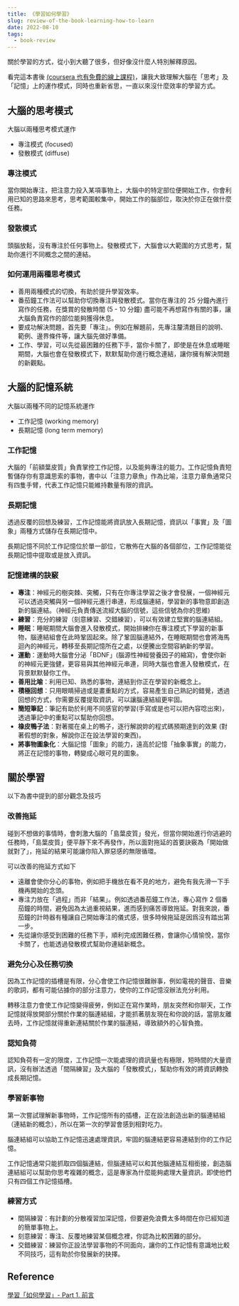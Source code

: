 ```yaml
---
title: 《學習如何學習》
slug: review-of-the-book-learning-how-to-learn
date: 2022-08-10
tags:
  - book-review
---
```


關於學習的方式，從小到大聽了很多，但好像沒什麼人特別解釋原因。

看完這本書後 [(coursera 也有免費的線上課程)](https://www.coursera.org/learn/learning-how-to-learn)，讓我大致理解大腦在「思考」及「記憶」上的運作模式，同時也重新省思，一直以來沒什麼效率的學習方式。


## 大腦的思考模式

大腦以兩種思考模式運作

- 專注模式 (focused)
- 發散模式 (diffuse)

### 專注模式

當你開始專注，把注意力投入某項事物上，大腦中的特定部位便開始工作，你會利用已知的思路來思考，思考範圍較集中，開始工作的腦部位，取決於你正在做什麼任務。

### 發散模式

頭腦放鬆，沒有專注於任何事物上。發散模式下，大腦會以大範圍的方式思考，幫助你進行不同概念之間的連結。

### 如何運用兩種思考模式

- 善用兩種模式的切換，有助於提升學習效率。
- 番茄鐘工作法可以幫助你切換專注與發散模式。當你在專注的 25 分鐘內進行寫作的任務，在獎賞的發散時間 (5 - 10 分鐘) 盡可能不再想寫作有關的事，讓大腦負責寫作的部位能夠獲得休息。
- 要成功解決問題，首先要「專注」。例如在解題前，先專注釐清題目的說明、範例、邊界條件等，讓大腦先做好準備。
- 工作、學習，可以先從最困難的任務下手，當你卡關了，即使是在休息或睡眠期間，大腦也會在發散模式下，默默幫助你進行概念連結，讓你擁有解決問題的新觀點。

## 大腦的記憶系統

大腦以兩種不同的記憶系統運作

- 工作記憶 (working memory)
- 長期記憶 (long term memory)

### 工作記憶

大腦的「前額葉皮質」負責掌控工作記憶，以及能夠專注的能力。工作記憶負責短暫儲存你有意識思索的事物，書中以「注意力章魚」作為比喻，注意力章魚通常只有四隻手臂，代表工作記憶只能維持數量有限的資訊。

### 長期記憶

透過反覆的回想及練習，工作記憶能將資訊放入長期記憶，資訊以「事實」及「圖象」兩種方式儲存在長期記憶中。

長期記憶不同於工作記憶位於單一部位，它散佈在大腦的各個部位，工作記憶能從長期記憶中提取或是放入資訊。

### 記憶建構的訣竅

- **專注**：神經元的樹突棘、突觸，只有在你專注學習之後才會發展，一個神經元可以透過突觸與另一個神經元進行串連，形成腦連結，學習新的事物意即創造新的腦連結。（神經元負責傳送流經大腦的信號，這些信號為你的思維)
- **練習**：充分的練習（刻意練習、交錯練習），可以有效建立堅實的腦連結組。
- **睡眠**：睡眠期間大腦會進入發散模式，開始排練你在專注模式下學習的新事物，腦連結組會在此時鞏固起來。除了鞏固腦連結外，在睡眠期間也會將海馬迴內的神經元，轉移至長期記憶所在之處，以便騰出空間容納新的學習。
- **運動**：運動時大腦會分泌「BDNF」(腦源性神經營養因子的縮寫)，會使你新的神經元更強健，更容易與其他神經元串連，同時大腦也會進入發散模式，在背景默默替你工作。
- **善用比喻**：利用已知、熟悉的事物，連結到你正在學習的新概念上。
- **積極回想**：只用眼睛掃過或是畫重點的方式，容易產生自己熟記的錯覺，透過回想的方式，你需要反覆提取資訊，可以讓腦連結組更牢固。
- **簡短筆記**：筆記有助於利用不同感官的學習(手寫或是也可以把內容唸出來)，透過筆記中的重點可以幫助你回想。
- **橡皮鴨子法**：對著擺在桌上的鴨子，逐行解說妳的程式碼預期達到的效果 (對著假想的對象，解說你正在設法學習的東西)。
- **將事物圖象化**：大腦記憶「圖象」的能力，遠高於記憶「抽象事實」的能力，將正在記憶的事物，轉變成心眼可見的圖象。

## 關於學習

以下為書中提到的部分觀念及技巧

### 改善拖延

碰到不想做的事情時，會刺激大腦的「島葉皮質」發光，但當你開始進行你逃避的任務時，「島葉皮質」便平靜下來不再發作，所以面對拖延的首要訣竅為「開始做就對了」，拖延的結果可能讓你陷入罪惡感的無限循環。

可以改善的拖延方式如下

- 遠離會使你分心的事物，例如把手機放在看不見的地方，避免有我先滑一下手機再開始的念頭。
- 專注力放在「過程」而非「結果」。例如透過番茄鐘工作法，專心寫作 2 個番茄鐘的時間，避免因為太過重視結果，進而感到痛苦導致拖延。對我來說，番茄鐘的計時器有種讓自己開始專注的儀式感，很多時候拖延是因爲沒有踏出第一步。
- 先從讓你感受到困難的任務下手，順利完成困難任務，會讓你心情愉悅，當你卡關了，也能透過發散模式幫助你連結新概念。

### 避免分心及任務切換

因為工作記憶的插槽是有限，分心會使工作記憶很難辦事，例如電視的聲音、音樂的歌詞，都有可能佔據你的部分注意力，使你的工作記憶沒辦法充分利用。

轉移注意力會使工作記憶變得疲勞，例如正在寫作業時，朋友突然和你聊天，工作記憶就得放開部分關於作業的腦連結組，才能抓著朋友現在和你說的話，當朋友離去時，工作記憶就得重新連結關於作業的腦連結，導致額外的心智負擔。

### 認知負荷

認知負荷有一定的限度，工作記憶一次能處理的資訊量也有極限，短時間的大量資訊，沒有辦法透過「間隔練習」及大腦的「發散模式」，幫助你有效的將資訊轉換成長期記憶。


### 學習新事物

第一次嘗試理解新事物時，工作記憶所有的插槽，正在設法創造出新的腦連結組（連結新的概念），所以在第一次的學習會感到相對吃力。

腦連結組可以協助工作記憶迅速處理資訊，牢固的腦連結更容易連結到你的工作記憶。

工作記憶通常只能抓取四個腦連結，但腦連結可以和其他腦連結互相銜接，創造腦連結組可以幫助你思考複雜的概念，這是專家為什麼能夠處理大量資訊，即使他們只有四個工作記憶插槽。

### 練習方式

- 間隔練習：有計劃的分散複習加深記憶，但要避免浪費太多時間在你已經知道的簡單事物上。
- 刻意練習：專注、反覆地練習某個概念裡，你認為比較困難的部分。
- 交錯練習：練習你正設法學習事物的不同面向，讓你的工作記憶有意識地比較不同技巧，這有助於你發展新的抉擇。

## Reference

[學習「如何學習」- Part 1. 前言](https://enginebai.medium.com/learning-how-to-learn-preface-9dde25d555ed)

